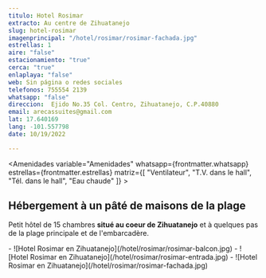 ```yaml
---
titulo: Hotel Rosimar
extracto: Au centre de Zihuatanejo
slug: hotel-rosimar
imagenprincipal: "/hotel/rosimar/rosimar-fachada.jpg"
estrellas: 1
aire: "false"
estacionamiento: "true"
cerca: "true"
enlaplaya: "false"
web: Sin página o redes sociales
telefonos: 755554 2139
whatsapp: "false"
direccion:  Ejido No.35 Col. Centro, Zihuatanejo, C.P.40880
email: arecassuites@gmail.com
lat: 17.640169
lang: -101.557798
date: 10/19/2022

---
```



<Amenidades variable="Amenidades" whatsapp={frontmatter.whatsapp} estrellas={frontmatter.estrellas} matriz={[ "Ventilateur", "T.V. dans le hall", "Tél. dans le hall", "Eau chaude" ]} > 


## Hébergement à un pâté de maisons de la plage

Petit hôtel de 15 chambres **situé au coeur de Zihuatanejo** et à quelques pas de la plage principale et de l'embarcadère.


</Amenidades>

<Galeria>
-  ![Hotel Rosimar en Zihuatanejo](/hotel/rosimar/rosimar-balcon.jpg)
-  ![Hotel Rosimar en Zihuatanejo](/hotel/rosimar/rosimar-entrada.jpg)
-  ![Hotel Rosimar en Zihuatanejo](/hotel/rosimar/rosimar-fachada.jpg)


</Galeria>